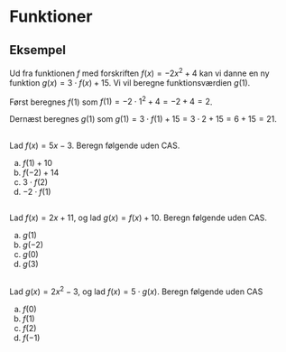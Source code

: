 # Funktioner

::: {.callout-tip}
## Eksempel
Ud fra funktionen $f$ med forskriften $f(x)=-2x^2+4$ kan vi danne en ny funktion $g(x) = 3 \cdot f(x) + 15$. Vi vil beregne funktionsværdien $g(1)$.

Først beregnes $f(1)$ som $f(1) = -2 \cdot 1^2 + 4 = -2+4 = 2$.

Dernæst beregnes $g(1)$ som $g(1) = 3 \cdot f(1) + 15 = 3 \cdot 2 + 15 = 6+15 = 21$.
:::


## 
Lad $f(x)=5x-3$. 
Beregn følgende uden CAS.

a. $f(1)+10$
b. $f(-2)+14$ 
c. $3 \cdot f(2)$ 
d. $-2 \cdot f(1)$

## 
Lad $f(x)=2x+11$, og lad $g(x)=f(x)+10$. 
Beregn følgende uden CAS.

a. $g(1)$
b. $g(-2)$
c. $g(0)$
d. $g(3)$

## 
Lad $g(x)=2x^2-3$, og lad $f(x)=5 \cdot g(x)$. 
Beregn følgende uden CAS

a. $f(0)$
b. $f(1)$
c. $f(2)$
d. $f(-1)$